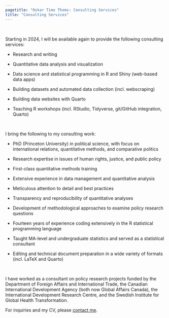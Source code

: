 ```yaml
---
pagetitle: "Oskar Timo Thoms: Consulting Services"
title: "Consulting Services"
---
```


 

Starting in 2024, I will be available again to provide the following consulting services:

-   Research and writing

-   Quantitative data analysis and visualization

-   Data science and statistical programming in R and Shiny (web-based data apps)

-   Building datasets and automated data collection (incl. webscraping)

-   Building data websites with Quarto

-   Teaching R workshops (incl. RStudio, Tidyverse, git/GitHub integration, Quarto)

 

I bring the following to my consulting work:

-   PhD (Princeton University) in political science, with focus on international relations, quantitative methods, and comparative politics

-   Research expertise in issues of human rights, justice, and public policy

-   First-class quantitative methods training

-   Extensive experience in data management and quantitative analysis

-   Meticulous attention to detail and best practices

-   Transparency and reproducibility of quantitative analyses

-   Development of methodological approaches to examine policy research questions

-   Fourteen years of experience coding extensively in the R statistical programming language

-   Taught MA-level and undergraduate statistics and served as a statistical consultant

-   Editing and technical document preparation in a wide variety of formats (incl. LaTeX and Quarto)

 

I have worked as a consultant on policy research projects funded by the Department of Foreign Affairs and International Trade, the Canadian International Development Agency (both now Global Affairs Canada), the International Development Research Centre, and the Swedish Institute for Global Health Transformation.

For inquiries and my CV, please [contact me](index.html).
